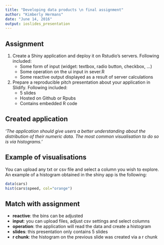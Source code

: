 ```yaml
---
title: "Developing data products \n final assignment"
author: "Kimberly Hermans"
date: "June 14, 2016"
output: ioslides_presentation
---
```


## Assignment

1. Create a Shiny application and deploy it on Rstudio's servers. Following included:
    + Some form of input (widget: textbox, radio button, checkbox, ...)
    + Some operation on the ui input in sever.R
    + Some reactive output displayed as a result of server calculations

2. Prepare a reproducible pitch presentation about your application in Slidify. Following included:
    + 5 slides
    + Hosted on Github or Rpubs
    + Contains embedded R code

## Created application

*'The application should give users a better understanding about the distribution of their numeric data. The most common visualisation to do so is via histograms.'*



## Example of visualisations

You can upload any txt or csv file and select a column you wish to explore. An example of a histogram obtained in the shiny app is the following:

```r
data(cars)
hist(cars$speed, col="orange")
```

## Match with assignment
- **reactive**: the bins can be adjusted
- **input**: you can upload files, adjust csv settings and select columns
- **operation**: the application will read the data and create a histogram
- **slides**: this presentation only contains 5 slides
- **r chunk**: the histogram on the previous slide was created via a r chunk


